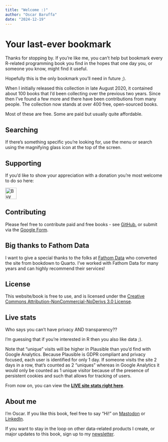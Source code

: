 ```yaml
---
title: "Welcome :)"
author: "Oscar Baruffa"
date: "2024-12-19"
---
```

# Your last-ever bookmark
Thanks for stopping by. If you're like me, you can't help but bookmark every R-related programming book you find in the hopes that one day you, or someone you know, might find it useful.

Hopefully this is the only bookmark you'll need in future ;).

When I initially released this collection in late August 2020, it contained about 100 books that I'd been collecting over the previous two years. Since then I've found a few more and there have been contributions from many people. The collection now stands at over 400 free, open-sourced books. 


Most of these are free. Some are paid but usually quite affordable.


## Searching

If there's something specific you're looking for, use the menu or search using the magnifying glass icon at the top of the screen.


## Supporting

If you'd like to show your appreciation with a donation you're most welcome to do so here: 

<a href='https://ko-fi.com/I2I1K189U' target='_blank'><img height='36' style='border:0px;height:36px;' src='https://storage.ko-fi.com/cdn/kofi3.png?v=3' border='0' alt='Buy Me a Coffee at ko-fi.com' /></a>

## Contributing

Please feel free to contribute paid and free books - see [GitHub.](https://github.com/oscarbaruffa/BigBookofR) or submit via the [Google Form](https://docs.google.com/forms/d/e/1FAIpQLScLSaVzr8dh1dOE2M338QAhfvKfDkydB7QZGMrVWI-VudhQbA/viewform).


## Big thanks to Fathom Data

I want to give a special thanks to the folks at [Fathom Data](https://www.fathomdata.dev/) who converted the site from bookdown to Quarto. I've worked with Fathom Data for many years and can highly recommend their services!


## License

This website/book is free to use, and is licensed under the [Creative Commons Attribution-NonCommercial-NoDerivs 3.0 License](https://creativecommons.org/licenses/by-nc-nd/3.0/us/){target="blank}.


## Live stats

Who says you can't have privacy AND transparency??

I'm guessing that if you're interested in R then you also like data ;).

Note that "unique" visits will be higher in Plausible than you'd find with Google Analytics. Because Plausible is GDPR compliant and privacy focused, each user is identified for only 1 day. If someone visits the site 2 days in a row, that's counted as 2 "uniques" whereas in Google Analytics it would only be counted as 1 unique visitor because of the presence of persistent cookies and such that allows for tracking of users. 

From now on, you can view the **[LIVE site stats right here](https://plausible.io/bigbookofr.com?ref=BigBoofofR)**.


## About me

I'm Oscar. If you like this book, feel free to say "Hi!" on [Mastodon](https://fosstodon.org/@OscarBaruffa) or [LinkedIn](https://www.linkedin.com/in/oscarbaruffa/).

If you want to stay in the loop on other data-related products I create, or major updates to this book, sign up to my [newsletter](https://oscarbaruffa.com/newsletter?utm_source=BigBookofR_index&utm_content=Link).






